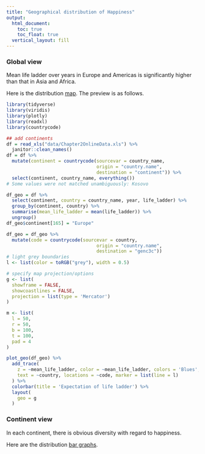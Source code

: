 ```yaml
---
title: "Geographical distribution of Happiness"
output: 
  html_document:
    toc: true
    toc_float: true
  vertical_layout: fill
---
```



### Global view

Mean life ladder over years in Europe and Americas is significantly higher than that in Asia and Africa.

Here is the distribution [map](Geo_world.html). The preview is as follows.

```r

library(tidyverse)
library(viridis)
library(plotly)
library(readxl)
library(countrycode)

## add continents
df = read_xls("data/Chapter2OnlineData.xls") %>% 
  janitor::clean_names()
df = df %>% 
  mutate(continent = countrycode(sourcevar = country_name,
                                 origin = "country.name",
                                 destination = "continent")) %>% 
  select(continent, country_name, everything())
# Some values were not matched unambiguously: Kosovo

df_geo = df %>% 
  select(continent, country = country_name, year, life_ladder) %>% 
  group_by(continent, country) %>% 
  summarise(mean_life_ladder = mean(life_ladder)) %>% 
  ungroup()
df_geo$continent[165] = "Europe"

df_geo = df_geo %>% 
  mutate(code = countrycode(sourcevar = country,
                                 origin = "country.name",
                                 destination = "genc3c")) 
# light grey boundaries
l <- list(color = toRGB("grey"), width = 0.5)

# specify map projection/options
g <- list(
  showframe = FALSE,
  showcoastlines = FALSE,
  projection = list(type = 'Mercator')
)

m <- list(
  l = 50,
  r = 50,
  b = 100,
  t = 100,
  pad = 4
)

plot_geo(df_geo) %>%
  add_trace(
    z = ~mean_life_ladder, color = ~mean_life_ladder, colors = 'Blues',
    text = ~country, locations = ~code, marker = list(line = l)
  ) %>%
  colorbar(title = 'Expectation of life ladder') %>%
  layout(
    geo = g
  )
```

### Continent view

In each continent, there is obvious diversity with regard to happiness.

Here are the distribution [bar graphs](Geo_continent.html).